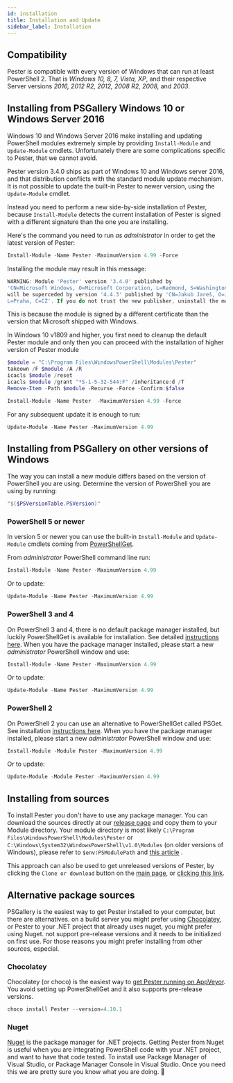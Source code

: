 ```yaml
---
id: installation
title: Installation and Update
sidebar_label: Installation
---
```


## Compatibility

Pester is compatible with every version of Windows that can run at least PowerShell 2. That is *Windows 10, 8, 7, Vista, XP*, and their respective Server versions *2016, 2012 R2, 2012, 2008 R2, 2008,* and *2003*.

## Installing from PSGallery Windows 10 or Windows Server 2016

Windows 10 and Windows Server 2016 make installing and updating PowerShell modules extremely simple by providing `Install-Module` and `Update-Module` cmdlets. Unfortunately there are some complications specific to Pester, that we cannot avoid.

Pester version 3.4.0 ships as part of Windows 10 and Windows server 2016, and that distribution conflicts with the standard module update mechanism. It is not possible to update the built-in Pester to newer version, using the `Update-Module` cmdlet.

Instead you need to perform a new side-by-side installation of Pester, because `Install-Module` detects the current installation of Pester is signed with a different signature than the one you are installing.

Here's the command you need to run _as administrator_ in order to get the latest version of Pester:

```powershell
Install-Module -Name Pester -MaximumVersion 4.99 -Force
```

Installing the module may result in this message:

```powershell
WARNING: Module 'Pester' version '3.4.0' published by
'CN=Microsoft Windows, O=Microsoft Corporation, L=Redmond, S=Washington, C=US'
will be superceded by version '4.4.3' published by 'CN=Jakub Jareš, O=Jakub Jareš,
L=Praha, C=CZ'. If you do not trust the new publisher, uninstall the module.
```

This is because the module is signed by a different certificate than the version that Microsoft shipped with Windows.

In Windows 10 v1809 and higher, you first need to cleanup the default Pester module and only then you can proceed with the installation of higher version of Pester module

```powershell
$module = "C:\Program Files\WindowsPowerShell\Modules\Pester"
takeown /F $module /A /R
icacls $module /reset
icacls $module /grant "*S-1-5-32-544:F" /inheritance:d /T
Remove-Item -Path $module -Recurse -Force -Confirm:$false

Install-Module -Name Pester  -MaximumVersion 4.99 -Force
```

For any subsequent update it is enough to run:

```powershell
Update-Module -Name Pester -MaximumVersion 4.99
```

## Installing from PSGallery on other versions of Windows

The way you can install a new module differs based on the version of PowerShell you are using. Determine the version of  PowerShell you are using by running:

```powershell
"$($PSVersionTable.PSVersion)"
```

### PowerShell 5 or newer

In version 5 or newer you can use the built-in `Install-Module` and `Update-Module` cmdlets coming from [PowerShellGet](https://github.com/PowerShell/PowerShellGet).

From _administrator_ PowerShell command line run:

```powershell
Install-Module -Name Pester -MaximumVersion 4.99
```

Or to update:

```powershell
Update-Module -Name Pester -MaximumVersion 4.99
```

### PowerShell 3 and 4

On PowerShell 3 and 4, there is no default package manager installed, but luckily PowerShellGet is available
for installation. See detailed [instructions here](https://docs.microsoft.com/en-us/powershell/scripting/gallery/installing-psget#for-computers-running-powershell-30-or-powershell-40).
When you have the package manager installed, please start a new _administrator_ PowerShell window and use:

```powershell
Install-Module -Name Pester -MaximumVersion 4.99
```

Or to update:

```powershell
Update-Module -Name Pester -MaximumVersion 4.99
```

### PowerShell 2

On PowerShell 2 you can use an alternative to PowerShellGet called PSGet. See installation [instructions here](https://github.com/psget/psget). When you have the package manager installed, please start a new _administrator_ PowerShell window and use:

```powershell
Install-Module -Module Pester -MaximumVersion 4.99
```

Or to update:

```powershell
Update-Module -Module Pester -MaximumVersion 4.99
```

## Installing from sources

To install Pester you don't have to use any package manager. You can download the sources directly at our
[release page](https://github.com/pester/Pester/releases) and copy them to your Module directory. Your module
directory is most likely `C:\Program Files\WindowsPowerShell\Modules\Pester` or `C:\Windows\System32\WindowsPowerShell\v1.0\Modules`
(on older versions of Windows), please refer to `$env:PSModulePath` and
[this article](https://docs.microsoft.com/en-us/powershell/module/microsoft.powershell.core/about/about_psmodulepath)
.

This approach can also be used to get unreleased versions of Pester, by clicking the `Clone or download` button on the [main page](https://github.com/pester/Pester), or [clicking this link](https://github.com/pester/Pester/archive/refs/heads/rel/4.x.x.zip).

## Alternative package sources

PSGallery is the easiest way to get Pester installed to your computer, but there are alternatives. on a build server you might prefer using [Chocolatey](https://chocolatey.org/), or  Pester to your .NET project that already uses nuget, you might prefer using Nuget.  not support pre-release versions and it needs to be initialized on first use. For those reasons you might prefer installing from other sources, especial.

### Chocolatey

Chocolatey (or choco) is the easiest way to [get Pester running on AppVeyor](https://github.com/pester/Pester#build-server-integration). You avoid setting up PowerShellGet and it also supports pre-release versions.

```powershell
choco install Pester --version=4.10.1
```

### Nuget

[Nuget](https://www.nuget.org/) is the package manager for .NET projects. Getting Pester from Nuget is useful when you are integrating PowerShell code with your .NET project, and want to have that code tested. To install use Package Manager of Visual Studio, or Package Manager Console in Visual Studio. Once you need this we are pretty sure you know what you are doing. :slightly_smiling_face:

